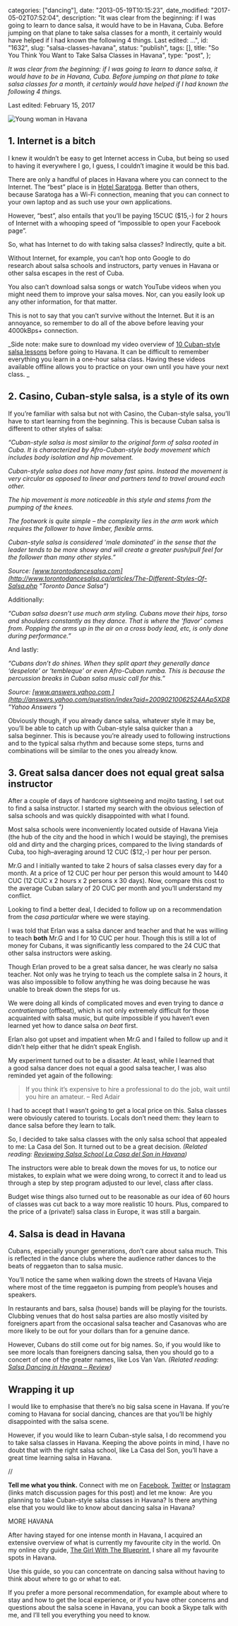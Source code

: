 
  categories: ["dancing"],
  date: "2013-05-19T10:15:23",
  date_modified: "2017-05-02T07:52:04",
  description:
    "It was clear from the beginning: if I was going to learn to dance salsa, it would have to be in Havana, Cuba. Before jumping on that plane to take salsa classes for a month, it certainly would have helped if I had known the following 4 things. Last edited: …",
  id: "1632",
  slug: "salsa-classes-havana",
  status: "publish",
  tags: [],
  title: "So You Think You Want to Take Salsa Classes in Havana",
  type: "post",
};


_It was clear from the beginning: if I was going to learn to dance salsa, it would have to be in Havana, Cuba. Before jumping on that plane to take salsa classes for a month, it certainly would have helped if I had known the following 4 things._

Last edited: February 15, 2017

![Young woman in Havana](/pages/tsop/posts/salsa-classes-havana/mirha-havana-view_1.png)

## 1. Internet is a bitch

I knew it wouldn’t be easy to get Internet access in Cuba, but being so used to having it everywhere I go, I guess, I couldn’t imagine it would be this bad.

There are only a handful of places in Havana where you can connect to the Internet. The “best” place is in [Hotel Saratoga](http://www.thegirlwiththeblueprint.com/placemarks/hotel-saratoga/). Better than others, because Saratoga has a Wi-Fi connection, meaning that you can connect to your own laptop and as such use your own applications.

However, “best”, also entails that you’ll be paying 15CUC ($15,-) for 2 hours of Internet with a whooping speed of “impossible to open your Facebook page”.

So, what has Internet to do with taking salsa classes? Indirectly, quite a bit.

Without Internet, for example, you can’t hop onto Google to do research about salsa schools and instructors, party venues in Havana or other salsa escapes in the rest of Cuba.

You also can’t download salsa songs or watch YouTube videos when you might need them to improve your salsa moves. Nor, can you easily look up any other information, for that matter.

This is not to say that you can’t survive without the Internet. But it is an annoyance, so remember to do all of the above before leaving your 4000kBps+ connection.

_Side note: make sure to download my video overview of [10 Cuban-style salsa lessons](/tsop/posts/cuban-style-salsa-lessons/ "9 + 1 Cuban-Style Salsa Lessons") before going to Havana. It can be difficult to remember everything you learn in a one-hour salsa class. Having these videos available offline allows you to practice on your own until you have your next class. _

## 2. Casino, Cuban-style salsa, is a style of its own

If you’re familiar with salsa but not with Casino, the Cuban-style salsa, you’ll have to start learning from the beginning. This is because Cuban salsa is different to other styles of salsa:

_“Cuban-style salsa is most similar to the original form of salsa rooted in Cuba. It is characterized by Afro-Cuban-style body movement which includes body isolation and hip movement._

_Cuban-style salsa does not have many fast spins. Instead the movement is very circular as opposed to linear and partners tend to travel around each other._

_The hip movement is more noticeable in this style and stems from the pumping of the knees._

_The footwork is quite simple – the complexity lies in the arm work which requires the follower to have limber, flexible arms._

_Cuban-style salsa is considered ‘male dominated’ in the sense that the leader tends to be more showy and will create a greater push/pull feel for the follower than many other styles.”_

_Source: [www.torontodancesalsa.com](http://www.torontodancesalsa.ca/articles/The-Different-Styles-Of-Salsa.php "Toronto Dance Salsa")_

Additionally:

_“Cuban salsa doesn’t use much arm styling. Cubans move their hips, torso and shoulders constantly as they dance. That is where the ‘flavor’ comes from. Popping the arms up in the air on a cross body lead, etc, is only done during performance.”_

And lastly:

_“Cubans don’t do shines. When they split apart they generally dance ‘despelote’ or ‘tembleque’ or even Afro-Cuban rumba. This is because the percussion breaks in Cuban salsa music call for this.”_

_Source: [www.answers.yahoo.com ](http://answers.yahoo.com/question/index?qid=20090210062524AAp5XD8 "Yahoo Answers ")_

Obviously though, if you already dance salsa, whatever style it may be, you’ll be able to catch up with Cuban-style salsa quicker than a salsa beginner. This is because you’re already used to following instructions and to the typical salsa rhythm and because some steps, turns and combinations will be similar to the ones you already know.

## 3. Great salsa dancer does not equal great salsa instructor

After a couple of days of hardcore sightseeing and mojito tasting, I set out to find a salsa instructor. I started my search with the obvious selection of salsa schools and was quickly disappointed with what I found.

Most salsa schools were inconveniently located outside of Havana Vieja (the hub of the city and the hood in which I would be staying), the premises old and dirty and the charging prices, compared to the living standards of Cuba, too high–averaging around 12 CUC ($12,-) per hour per person.

Mr.G and I initially wanted to take 2 hours of salsa classes every day for a month. At a price of 12 CUC per hour per person this would amount to 1440 CUC (12 CUC x 2 hours x 2 persons x 30 days). Now, compare this cost to the average Cuban salary of 20 CUC per month and you’ll understand my conflict.

Looking to find a better deal, I decided to follow up on a recommendation from the _casa particular_ where we were staying.

I was told that Erlan was a salsa dancer and teacher and that he was willing to teach **both** Mr.G and I for 10 CUC per hour. Though this is still a lot of money for Cubans, it was significantly less compared to the 24 CUC that other salsa instructors were asking.

Though Erlan proved to be a great salsa dancer, he was clearly no salsa teacher. Not only was he trying to teach us the complete salsa in 2 hours, it was also impossible to follow anything he was doing because he was unable to break down the steps for us.

We were doing all kinds of complicated moves and even trying to dance _a contratiempo_ (offbeat), which is not only extremely difficult for those acquainted with salsa music, but quite impossible if you haven’t even learned yet how to dance salsa *on beat* first.

Erlan also got upset and impatient when Mr.G and I failed to follow up and it didn’t help either that he didn’t speak English.

My experiment turned out to be a disaster. At least, while I learned that a good salsa dancer does not equal a good salsa teacher, I was also reminded yet again of the following:

> If you think it’s expensive to hire a professional to do the job, wait until you hire an amateur. – Red Adair

I had to accept that I wasn’t going to get a local price on this. Salsa classes were obviously catered to tourists. Locals don’t need them: they learn to dance salsa before they learn to talk.

So, I decided to take salsa classes with the only salsa school that appealed to me: La Casa del Son. It turned out to be a great decision. _(Related reading: [Reviewing Salsa School La Casa del Son in Havana](/tsop/posts/casa-son/))_

The instructors were able to break down the moves for us, to notice our mistakes, to explain what we were doing wrong, to correct it and to lead us through a step by step program adjusted to our level, class after class.

Budget wise things also turned out to be reasonable as our idea of 60 hours of classes was cut back to a way more realistic 10 hours. Plus, compared to the price of a (private!) salsa class in Europe, it was still a bargain.

## 4. Salsa is dead in Havana

Cubans, especially younger generations, don’t care about salsa much. This is reflected in the dance clubs where the audience rather dances to the beats of reggaeton than to salsa music.

You’ll notice the same when walking down the streets of Havana Vieja where most of the time reggaeton is pumping from people’s houses and speakers.

In restaurants and bars, salsa (house) bands will be playing for the tourists. Clubbing venues that do host salsa parties are also mostly visited by foreigners apart from the occasional salsa teacher and Casanovas who are more likely to be out for your dollars than for a genuine dance.

However, Cubans do still come out for big names. So, if you would like to see more locals than foreigners dancing salsa, then you should go to a concert of one of the greater names, like Los Van Van. _(Related reading: [Salsa Dancing in Havana – Review](/tsop/posts/salsa-dancing-havana/))_

## Wrapping it up

I would like to emphasise that there’s no big salsa scene in Havana. If you’re coming to Havana for social dancing, chances are that you’ll be highly disappointed with the salsa scene.

However, if you would like to learn Cuban-style salsa, I do recommend you to take salsa classes in Havana. Keeping the above points in mind, I have no doubt that with the right salsa school, like La Casa del Son, you’ll have a great time learning salsa in Havana.

//

**Tell me what you think.** Connect with me on [Facebook](https://www.facebook.com/thespinoffproject/photos/a.848930185138868.1073741832.443190319046192/861927187172501/), [Twitter](https://twitter.com/mirhamasala/status/544875444588515328) or [Instagram](http://instagram.com/p/x44pC7EyKV/) (links match discussion pages for this post) and let me know:  Are you planning to take Cuban-style salsa classes in Havana? Is there anything else that you would like to know about dancing salsa in Havana?

MORE HAVANA

After having stayed for one intense month in Havana, I acquired an extensive overview of what is currently my favourite city in the world. On my online city guide, [The Girl With The Blueprint](http://www.thegirlwiththeblueprint.com), I share all my favourite spots in Havana.

Use this guide, so you can concentrate on dancing salsa without having to think about where to go or what to eat.

If you prefer a more personal recommendation, for example about where to stay and how to get the local experience, or if you have other concerns and questions about the salsa scene in Havana, you can book a Skype talk with me, and I’ll tell you everything you need to know.
